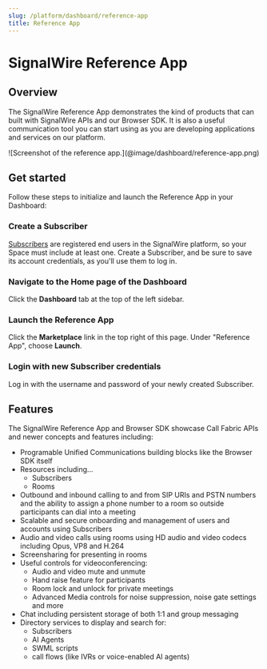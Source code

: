 ```yaml
---
slug: /platform/dashboard/reference-app
title: Reference App
---
```


# SignalWire Reference App

## Overview

The SignalWire Reference App demonstrates the kind of products that can built with SignalWire APIs and our Browser SDK. 
It is also a useful communication tool you can start using as you are developing applications and services on our platform.

<Frame>
    ![Screenshot of the reference app.](@image/dashboard/reference-app.png)
</Frame>

## Get started

Follow these steps to initialize and launch the Reference App in your Dashboard:

<Steps>

### Create a Subscriber

[Subscribers](/platform/call-fabric/subscribers/) are registered end users in the SignalWire platform, so your Space must include at least one.
Create a Subscriber, and be sure to save its account credentials, as you'll use them to log in.

### Navigate to the Home page of the Dashboard

Click the **Dashboard** tab at the top of the left sidebar.

### Launch the Reference App

Click the **Marketplace** link in the top right of this page. 
Under "Reference App", choose **Launch**.

### Login with new Subscriber credentials

Log in with the username and password of your newly created Subscriber.

</Steps>

## Features

The SignalWire Reference App and Browser SDK showcase Call Fabric APIs and newer concepts and features including:

* Programable Unified Communications building blocks like the Browser SDK itself
* Resources including...
   * Subscribers 
   * Rooms
* Outbound and inbound calling to and from SIP URIs and PSTN numbers and the ability to assign a phone number to a room so outside participants can dial into a meeting
* Scalable and secure onboarding and management of users and accounts using Subscribers
* Audio and video calls using rooms using HD audio and video codecs including Opus, VP8 and H.264
* Screensharing for presenting in rooms
* Useful controls for videoconferencing:
    * Audio and video mute and unmute
    * Hand raise feature for participants
    * Room lock and unlock for private meetings
    * Advanced Media controls for noise suppression, noise gate settings and more
* Chat including persistent storage of both 1:1 and group messaging
* Directory services to display and search for:
    * Subscribers
    * AI Agents
    * SWML scripts
    * call flows (like IVRs or voice-enabled AI agents)